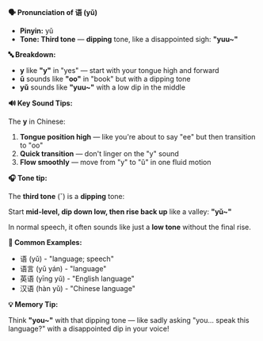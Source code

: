 **🗣️ Pronunciation of 语 (yǔ)**

- **Pinyin:** yǔ
- **Tone: Third tone** — **dipping** tone, like a disappointed sigh: **"yuu~"**

**🔤 Breakdown:**

- **y** like **"y"** in "yes" — start with your tongue high and forward
- **ǔ** sounds like **"oo"** in "book" but with a dipping tone
- **yǔ** sounds like **"yuu~"** with a low dip in the middle

**🔊 Key Sound Tips:**

The **y** in Chinese:

1. **Tongue position high** — like you're about to say "ee" but then transition to "oo"
2. **Quick transition** — don't linger on the "y" sound
3. **Flow smoothly** — move from "y" to "ǔ" in one fluid motion

**🎧 Tone tip:**

The **third tone** (ˇ) is a **dipping** tone:

Start **mid-level, dip down low, then rise back up** like a valley: **"yǔ~"**

In normal speech, it often sounds like just a **low tone** without the final rise.

**📝 Common Examples:**

- 语 (yǔ) - "language; speech"
- 语言 (yǔ yán) - "language"
- 英语 (yīng yǔ) - "English language"
- 汉语 (hàn yǔ) - "Chinese language"

**💡 Memory Tip:**

Think **"you~"** with that dipping tone — like sadly asking "you... speak this language?" with a
disappointed dip in your voice!
